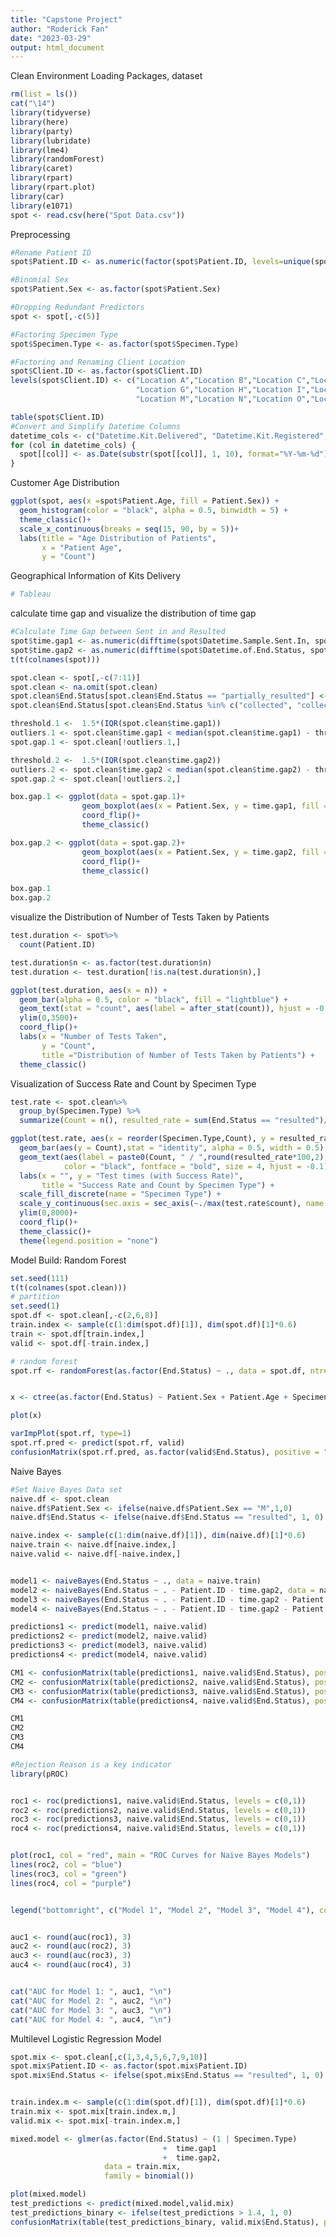 ```yaml
---
title: "Capstone Project"
author: "Roderick Fan"
date: "2023-03-29"
output: html_document
---
```


Clean Environment
Loading Packages, dataset
```r
rm(list = ls())
cat("\14")
library(tidyverse)
library(here)
library(party)
library(lubridate)
library(lme4)
library(randomForest)
library(caret)
library(rpart)
library(rpart.plot)
library(car)
library(e1071)
spot <- read.csv(here("Spot Data.csv"))
```

Preprocessing
```r
#Rename Patient ID
spot$Patient.ID <- as.numeric(factor(spot$Patient.ID, levels=unique(spot$Patient.ID)))

#Binomial Sex
spot$Patient.Sex <- as.factor(spot$Patient.Sex)

#Dropping Redundant Predictors   
spot <- spot[,-c(5)]

#Factoring Specimen Type
spot$Specimen.Type <- as.factor(spot$Specimen.Type)

#Factoring and Renaming Client Location
spot$Client.ID <- as.factor(spot$Client.ID)
levels(spot$Client.ID) <- c("Location A","Location B","Location C","Location D","Location E","Location F",
                            "Location G","Location H","Location I","Location J","Location K","Location L",
                            "Location M","Location N","Location O","Location P","Location Q","Location R")

table(spot$Client.ID)
#Convert and Simplify Datetime Columns
datetime_cols <- c("Datetime.Kit.Delivered", "Datetime.Kit.Registered", "Datetime.Sample.Sent.In", "Datetime.Sample.Received", "Datetime.of.End.Status")
for (col in datetime_cols) {
  spot[[col]] <- as.Date(substr(spot[[col]], 1, 10), format="%Y-%m-%d")
}
```


Customer Age Distribution
```r
ggplot(spot, aes(x =spot$Patient.Age, fill = Patient.Sex)) +
  geom_histogram(color = "black", alpha = 0.5, binwidth = 5) +
  theme_classic()+
  scale_x_continuous(breaks = seq(15, 90, by = 5))+
  labs(title = "Age Distribution of Patients",
       x = "Patient Age",
       y = "Count")
```


Geographical Information of Kits Delivery
```r
# Tableau
```


calculate time gap and visualize the distribution of time gap
```r
#Calculate Time Gap between Sent in and Resulted
spot$time.gap1 <- as.numeric(difftime(spot$Datetime.Sample.Sent.In, spot$Datetime.Kit.Delivered,units = "day"))
spot$time.gap2 <- as.numeric(difftime(spot$Datetime.of.End.Status, spot$Datetime.Sample.Sent.In,units = "day"))
t(t(colnames(spot)))

spot.clean <- spot[,-c(7:11)]
spot.clean <- na.omit(spot.clean)
spot.clean$End.Status[spot.clean$End.Status == "partially_resulted"] <- "resulted"
spot.clean$End.Status[spot.clean$End.Status %in% c("collected", "collection_exception","delivered","delivery_exception","received")] <- "rejected"

threshold.1 <-  1.5*(IQR(spot.clean$time.gap1))
outliers.1 <- spot.clean$time.gap1 < median(spot.clean$time.gap1) - threshold.1 | spot.clean$time.gap1 > median(spot.clean$time.gap1) + threshold.1
spot.gap.1 <- spot.clean[!outliers.1,]

threshold.2 <-  1.5*(IQR(spot.clean$time.gap2))
outliers.2 <- spot.clean$time.gap2 < median(spot.clean$time.gap2) - threshold.2 | spot.clean$time.gap2 > median(spot.clean$time.gap2) + threshold.2
spot.gap.2 <- spot.clean[!outliers.2,]

box.gap.1 <- ggplot(data = spot.gap.1)+
                geom_boxplot(aes(x = Patient.Sex, y = time.gap1, fill = Patient.Sex), alpha = 0.5)+
                coord_flip()+
                theme_classic()

box.gap.2 <- ggplot(data = spot.gap.2)+
                geom_boxplot(aes(x = Patient.Sex, y = time.gap2, fill = Patient.Sex), alpha = 0.5)+
                coord_flip()+
                theme_classic()

box.gap.1
box.gap.2
```

visualize the Distribution of Number of Tests Taken by Patients
```r
test.duration <- spot%>%
  count(Patient.ID) 

test.duration$n <- as.factor(test.duration$n)
test.duration <- test.duration[!is.na(test.duration$n),]

ggplot(test.duration, aes(x = n)) +
  geom_bar(alpha = 0.5, color = "black", fill = "lightblue") +
  geom_text(stat = "count", aes(label = after_stat(count)), hjust = -0.5) +
  ylim(0,3500)+
  coord_flip()+
  labs(x = "Number of Tests Taken", 
       y = "Count",
       title ="Distribution of Number of Tests Taken by Patients") +
  theme_classic()

```


Visualization of Success Rate and Count by Specimen Type
```r
test.rate <- spot.clean%>%
  group_by(Specimen.Type) %>%
  summarize(Count = n(), resulted_rate = sum(End.Status == "resulted")/n())

ggplot(test.rate, aes(x = reorder(Specimen.Type,Count), y = resulted_rate, fill = Specimen.Type)) +
  geom_bar(aes(y = Count),stat = "identity", alpha = 0.5, width = 0.5) +
  geom_text(aes(label = paste0(Count, " / ",round(resulted_rate*100,2), "%"), y = Count + 1), 
            color = "black", fontface = "bold", size = 4, hjust = -0.1) +
  labs(x = "", y = "Test times (with Success Rate)", 
       title = "Success Rate and Count by Specimen Type") +
  scale_fill_discrete(name = "Specimen Type") +
  scale_y_continuous(sec.axis = sec_axis(~./max(test.rate$count), name = "Count"))+
  ylim(0,8000)+
  coord_flip()+
  theme_classic()+
  theme(legend.position = "none")

```




Model Build: Random Forest
```r
set.seed(111)
t(t(colnames(spot.clean)))
# partition
set.seed(1)
spot.df <- spot.clean[,-c(2,6,8)]
train.index <- sample(c(1:dim(spot.df)[1]), dim(spot.df)[1]*0.6)
train <- spot.df[train.index,]
valid <- spot.df[-train.index,]

# random forest
spot.rf <- randomForest(as.factor(End.Status) ~ ., data = spot.df, ntree = 500, mtry=4, nosize=5, importance=TRUE)


x <- ctree(as.factor(End.Status) ~ Patient.Sex + Patient.Age + Specimen.Type + time.gap1 + time.gap2, data = spot.df)

plot(x)

varImpPlot(spot.rf, type=1)
spot.rf.pred <- predict(spot.rf, valid)
confusionMatrix(spot.rf.pred, as.factor(valid$End.Status), positive = "resulted")

```

Naive Bayes
```r
#Set Naive Bayes Data set
naive.df <- spot.clean
naive.df$Patient.Sex <- ifelse(naive.df$Patient.Sex == "M",1,0)
naive.df$End.Status <- ifelse(naive.df$End.Status == "resulted", 1, 0)

naive.index <- sample(c(1:dim(naive.df)[1]), dim(naive.df)[1]*0.6)
naive.train <- naive.df[naive.index,]
naive.valid <- naive.df[-naive.index,]


model1 <- naiveBayes(End.Status ~ ., data = naive.train)
model2 <- naiveBayes(End.Status ~ . - Patient.ID - time.gap2, data = naive.train)
model3 <- naiveBayes(End.Status ~ . - Patient.ID - time.gap2 - Patient.Zip, data = naive.train)
model4 <- naiveBayes(End.Status ~ . - Patient.ID - time.gap2 - Patient.Zip - Rejection.Reason, data = naive.train)

predictions1 <- predict(model1, naive.valid)
predictions2 <- predict(model2, naive.valid)
predictions3 <- predict(model3, naive.valid)
predictions4 <- predict(model4, naive.valid)

CM1 <- confusionMatrix(table(predictions1, naive.valid$End.Status), positive = "1")
CM2 <- confusionMatrix(table(predictions2, naive.valid$End.Status), positive = "1")
CM3 <- confusionMatrix(table(predictions3, naive.valid$End.Status), positive = "1")
CM4 <- confusionMatrix(table(predictions4, naive.valid$End.Status), positive = "1")

CM1
CM2
CM3
CM4

#Rejection Reason is a key indicator
library(pROC)


roc1 <- roc(predictions1, naive.valid$End.Status, levels = c(0,1))
roc2 <- roc(predictions2, naive.valid$End.Status, levels = c(0,1))
roc3 <- roc(predictions3, naive.valid$End.Status, levels = c(0,1))
roc4 <- roc(predictions4, naive.valid$End.Status, levels = c(0,1))


plot(roc1, col = "red", main = "ROC Curves for Naive Bayes Models")
lines(roc2, col = "blue")
lines(roc3, col = "green")
lines(roc4, col = "purple")


legend("bottomright", c("Model 1", "Model 2", "Model 3", "Model 4"), col = c("red", "blue", "green", "purple"), lty = 1)


auc1 <- round(auc(roc1), 3)
auc2 <- round(auc(roc2), 3)
auc3 <- round(auc(roc3), 3)
auc4 <- round(auc(roc4), 3)


cat("AUC for Model 1: ", auc1, "\n")
cat("AUC for Model 2: ", auc2, "\n")
cat("AUC for Model 3: ", auc3, "\n")
cat("AUC for Model 4: ", auc4, "\n")

```



Multilevel Logistic Regression Model
```r
spot.mix <- spot.clean[,c(1,3,4,5,6,7,9,10)]
spot.mix$Patient.ID <- as.factor(spot.mix$Patient.ID)
spot.mix$End.Status <- ifelse(spot.mix$End.Status == "resulted", 1, 0)


train.index.m <- sample(c(1:dim(spot.df)[1]), dim(spot.df)[1]*0.6)
train.mix <- spot.mix[train.index.m,]
valid.mix <- spot.mix[-train.index.m,]

mixed.model <- glmer(as.factor(End.Status) ~ (1 | Specimen.Type)
                                  +  time.gap1
                                  +  time.gap2,
                     data = train.mix,
                     family = binomial())

plot(mixed.model)
test_predictions <- predict(mixed.model,valid.mix)
test_predictions_binary <- ifelse(test_predictions > 1.4, 1, 0)
confusionMatrix(table(test_predictions_binary, valid.mix$End.Status), positive = "1")
```








